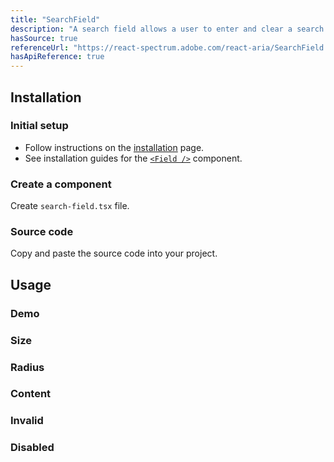 ```yaml
---
title: "SearchField"
description: "A search field allows a user to enter and clear a search query."
hasSource: true
referenceUrl: "https://react-spectrum.adobe.com/react-aria/SearchField.html"
hasApiReference: true
---
```


## Installation

<Steps>

### Initial setup

- Follow instructions on the [installation](/docs/overview/installation) page.
- See installation guides for the [`<Field />`](/docs/components/field) component.

### Create a component

Create `search-field.tsx` file.

### Source code

Copy and paste the source code into your project.

</Steps>

## Usage

### Demo

<ComponentPreview slug="searchField/demo" />

### Size

<ComponentPreview slug="searchField/size" />

### Radius

<ComponentPreview slug="searchField/radius" />

### Content

<ComponentPreview slug="searchField/content" />

### Invalid

<ComponentPreview slug="searchField/invalid" />

### Disabled

<ComponentPreview slug="searchField/disabled" />

